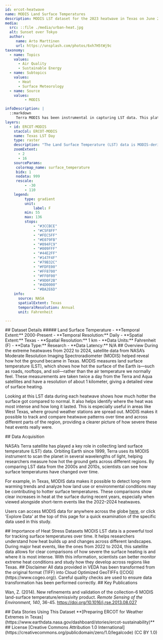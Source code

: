---
id: ercot-heatwave
name: MODIS Land Surface Temperatures
description: MODIS LST dataset for the 2023 heatwave in Texas on June 23, 2023.
media:
  src: ::file ./media/urban-heat.jpg
  alt: Sunset over Tokyo
  author:
     name: Arto Marttinen
     url: https://unsplash.com/photos/6xh7H5tWj9c
taxonomy:
  - name: Topics
    values:
      - Air Quality
      - Sustainable Energy
  - name: Subtopics
    values:
      - Heat
      - Surface Meteorology
  - name: Source
    values:
         - MODIS

infoDescription: |
  ::markdown
     Terra MODIS has been instrumental in capturing LST data. This platform, orbiting Earth, scans our planet in multiple spectral bands, allowing for a detailed analysis of LST values. 
layers:
  - id: ERCOT-MODIS
    stacCol: ERCOT-MODIS
    name: Texas LST Day
    type: raster
    description: "The Land Surface Temperature (LST) data is MODIS-derived daily data, measured at 1 km spatial resolution."
    zoomExtent:
      - 2
      - 16
    sourceParams:
     colormap_name: surface_temperature    
     bidx: 1
     nodata: 999
     rescale:
         - -30
         - 110
    legend:
         type: gradient
         unit:
             label: F
         min: 55
         max: 136
         stops: 
             - "#3CCBCE"
             - "#C5F8FF"   
             - "#FEC5FF"   
             - "#E079FB"   
             - "#094FC9"   
             - "#009FFF"   
             - "#44E2FF"  
             - "#147F4F"   
             - "#79B32C"   
             - "#FDFE00"   
             - "#FF8700"   
             - "#FF0F00"   
             - "#9D0F2B"   
             - "#4D0000"   
             - "#BA2E6D" 
    info:
      source: NASA
      spatialExtent: Texas
      temporalResolution: Annual
      unit: Fahrenheit

---
<Block>
  <Prose>
  ## Dataset Details
  ##### Land Surface Temperature 
  - **Temporal Extent:** 2000-Present
  - **Temporal Resolution:** Daily
  - **Spatial Extent:** Texas
  - **Spatial Resolution:** 1 km
  - **Data Units:** Fahrenheit (F) 
  - **Data Type:** Research
  - **Data Latency:** N/A
  </Prose>
</Block>

<Block>
  <Prose> 
  ## Overview
  During the extreme heatwaves from 2022 to 2024, satellite data from NASA’s Moderate Resolution Imaging Spectroradiometer (MODIS) helped reveal how hot the ground became in Texas. MODIS measures land surface temperature (LST), which shows how hot the surface of the Earth is—such as roads, rooftops, and soil—rather than the air temperature we normally feel. These measurements are taken twice a day from the Terra and Aqua satellites and have a resolution of about 1 kilometer, giving a detailed view of surface heating.
 
  Looking at this LST data during each heatwave shows how much hotter the surface got compared to normal. It also helps identify where the heat was most intense and how long it lasted. This is especially useful in areas like West Texas, where ground weather stations are spread out. MODIS makes it possible to track and compare heatwave patterns over time and across different parts of the region, providing a clearer picture of how severe these heat events really were.
  </Prose>
</Block>

<Block>
  <Prose>
  ## Data Acquisition

  NASA’s Terra satellite has played a key role in collecting land surface temperature (LST) data. Orbiting Earth since 1999, Terra uses its MODIS instrument to scan the planet in several wavelengths of light, helping researchers measure how hot the ground gets across different regions. By comparing LST data from the 2000s and 2010s, scientists can see how surface temperatures have changed over time.

  For example, in Texas, MODIS data makes it possible to detect long-term warming trends and analyze how land use or environmental conditions may be contributing to hotter surface temperatures. These comparisons show clear increases in heat at the surface during recent years, especially when viewed alongside short-term events like the 2022–2024 heatwaves.

  Users can access MODIS data for anywhere across the globe [here](https://modis.gsfc.nasa.gov/data/), or click 'Explore Data' at the top of this page for a quick examination of the specific data used in this study.
  </Prose>
</Block>

<Block>
  <Prose>
  ## Importance of Heat Stress Datasets
  MODIS LST data is a powerful tool for tracking surface temperatures over time. It helps researchers understand how heat builds up and changes across different landscapes. During major heat events, like the ones from 2022 to 2024, this satellite data allows for clear comparisons of how severe the surface heating is and where it is most intense. With this information, scientists can better monitor extreme heat conditions and study how they develop across regions like Texas.
  </Prose>
</Block>

<Block>
  <Prose>
  ## Disclaimer
  All data provided in VEDA has been transformed from the original format (TIFF) into Cloud Optimized GeoTIFFs ([COG](https://www.cogeo.org)). Careful quality checks are used to ensure data transformation has been performed correctly.  
  </Prose>
</Block>

<Block>
  <Prose>
  ## Key Publications

  Wan, Z. (2014). New refinements and validation of the collection-6 MODIS land-surface temperature/emissivity product. *Remote Sensing of the Environment, 140*, 36-45. https://doi.org/10.1016/j.rse.2013.08.027

  </Prose>
</Block>

<Block>
  <Prose>
  ## Data Stories Using This Dataset
  **[Preparing ERCOT for Weather Extremes in Texas](https://www.earthdata.nasa.gov/dashboard/stories/ercot-sustainability)**
  </Prose>
</Block>

<Block>
  <Prose>
  ## License
  [Creative Commons Attribution 1.0 International](https://creativecommons.org/publicdomain/zero/1.0/legalcode) (CC BY 1.0)

  </Prose>
</Block>